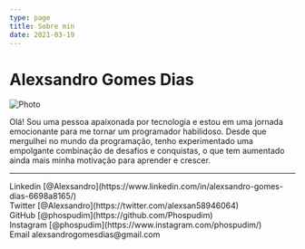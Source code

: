 ```yaml
---
type: page
title: Sobre min
date: 2021-03-19
---
```



# Alexsandro Gomes Dias





<Circulo  />

<div className="div-eu-icon">
<Image
  src="/images/Eu.jpg"
  alt="Photo"
  width={355}
  height={350}
  priority
  className="alexsandro-image"  
/>

<IconGitLinkedin  />

</div>

<IconTech />



Olá! Sou uma pessoa apaixonada por tecnologia e estou em uma jornada emocionante para me tornar um programador habilidoso. Desde que mergulhei no mundo da programação, tenho experimentado uma empolgante combinação de desafios e conquistas, o que tem aumentado ainda mais minha motivação para aprender e crescer.



---

<div>
   Linkedin [@Alexsandro](https://www.linkedin.com/in/alexsandro-gomes-dias-6698a8165/)
  <br />
  Twitter [@Alexsandro](https://twitter.com/alexsan58946064)
  <br />
  GitHub [@phospudim](https://github.com/Phospudim)
  <br />
  Instagram [@phospudim](https://www.instagram.com/phospudim/)
  <br />
  Email alexsandrogomesdias@gmail.com
</div>

